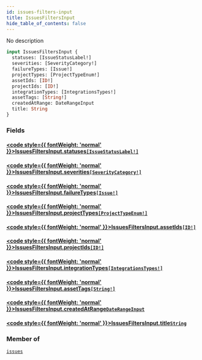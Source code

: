 ```yaml
---
id: issues-filters-input
title: IssuesFiltersInput
hide_table_of_contents: false
---
```








No description

```graphql
input IssuesFiltersInput {
  statuses: [IssueStatusLabel!]
  severities: [SeverityCategory!]
  failureTypes: [Issue!]
  projectTypes: [ProjectTypeEnum!]
  assetIds: [ID!]
  projectIds: [ID!]
  integrationTypes: [IntegrationsTypes!]
  assetTags: [String!]
  createdAtRange: DateRangeInput
  title: String
}
```


### Fields

#### [<code style={{ fontWeight: 'normal' }}>IssuesFiltersInput.<b>statuses</b></code>](#)<Bullet />[`[IssueStatusLabel!]`](/api/graphql/documentation/enums/issue-status-label) <Badge class="secondary" text="list"/> <Badge class="secondary" text="enum"/>
> 
> 

#### [<code style={{ fontWeight: 'normal' }}>IssuesFiltersInput.<b>severities</b></code>](#)<Bullet />[`[SeverityCategory!]`](/api/graphql/documentation/enums/severity-category) <Badge class="secondary" text="list"/> <Badge class="secondary" text="enum"/>
> 
> 

#### [<code style={{ fontWeight: 'normal' }}>IssuesFiltersInput.<b>failureTypes</b></code>](#)<Bullet />[`[Issue!]`](/api/graphql/documentation/enums/issue) <Badge class="secondary" text="list"/> <Badge class="secondary" text="enum"/>
> 
> 

#### [<code style={{ fontWeight: 'normal' }}>IssuesFiltersInput.<b>projectTypes</b></code>](#)<Bullet />[`[ProjectTypeEnum!]`](/api/graphql/documentation/enums/project-type-enum) <Badge class="secondary" text="list"/> <Badge class="secondary" text="enum"/>
> 
> 

#### [<code style={{ fontWeight: 'normal' }}>IssuesFiltersInput.<b>assetIds</b></code>](#)<Bullet />[`[ID!]`](/api/graphql/documentation/scalars/id) <Badge class="secondary" text="list"/> <Badge class="secondary" text="scalar"/>
> 
> 

#### [<code style={{ fontWeight: 'normal' }}>IssuesFiltersInput.<b>projectIds</b></code>](#)<Bullet />[`[ID!]`](/api/graphql/documentation/scalars/id) <Badge class="secondary" text="list"/> <Badge class="secondary" text="scalar"/>
> 
> 

#### [<code style={{ fontWeight: 'normal' }}>IssuesFiltersInput.<b>integrationTypes</b></code>](#)<Bullet />[`[IntegrationsTypes!]`](/api/graphql/documentation/enums/integrations-types) <Badge class="secondary" text="list"/> <Badge class="secondary" text="enum"/>
> 
> 

#### [<code style={{ fontWeight: 'normal' }}>IssuesFiltersInput.<b>assetTags</b></code>](#)<Bullet />[`[String!]`](/api/graphql/documentation/scalars/string) <Badge class="secondary" text="list"/> <Badge class="secondary" text="scalar"/>
> 
> 

#### [<code style={{ fontWeight: 'normal' }}>IssuesFiltersInput.<b>createdAtRange</b></code>](#)<Bullet />[`DateRangeInput`](/api/graphql/documentation/inputs/date-range-input) <Badge class="secondary" text="input"/>
> 
> 

#### [<code style={{ fontWeight: 'normal' }}>IssuesFiltersInput.<b>title</b></code>](#)<Bullet />[`String`](/api/graphql/documentation/scalars/string) <Badge class="secondary" text="scalar"/>
> 
> 



### Member of

[`issues`](/api/graphql/documentation/queries/issues)  <Badge class="secondary" text="query"/>



